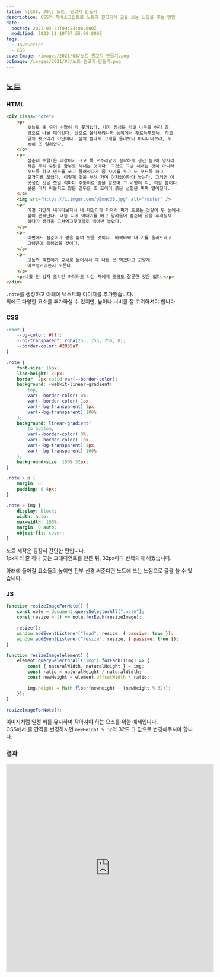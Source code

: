 ```yaml
---
title: \[CSS, JS\] 노트, 원고지 만들기
description: CSS와 자바스크립트로 노트와 원고지에 글을 쓰는 느낌을 주는 방법
date:
  posted: 2021-03-21T09:24:00.000Z
  modified: 2023-11-19T07:55:00.000Z
tags:
  - JavaScript
  - CSS
coverImage: /images/2021/03/노트-원고지-만들기.png
ogImage: /images/2021/03/노트-원고지-만들기.png
---
```


## 노트

### HTML

```html
<div class="note">
    <p>
        오늘도 또 우리 수탉이 막 쫓기었다. 내가 점심을 먹고 나무를 하러 갈
        양으로 나올 때이었다. 산으로 올라서려니까 등뒤에서 푸르득푸드득, 하고
        닭의 횃소리가 야단이다. 깜짝 놀라서 고개를 돌려보니 아니나다르랴, 두
        놈이 또 얼리었다.
    </p>
    <p>
        점순네 수탉(은 대강이가 크고 똑 오소리같이 실팍하게 생긴 놈)이 덩저리
        작은 우리 수탉을 함부로 해내는 것이다. 그것도 그냥 해내는 것이 아니라
        푸드득 하고 면두를 쪼고 물러섰다가 좀 사이를 두고 또 푸드득 하고
        모가지를 쪼았다. 이렇게 멋을 부려 가며 여지없이닦아 놓는다. 그러면 이
        못생긴 것은 쪼일 적마다 주둥이로 땅을 받으며 그 비명이 킥, 킥할 뿐이다.
        물론 미처 아물지도 않은 면두를 또 쪼이어 붉은 선혈은 뚝뚝 떨어진다.
    </p>
    <img src="https://i.imgur.com/pEmnc36.jpg" alt="roster" />
    <p>
        이걸 가만히 내려다보자니 내 대강이가 터져서 피가 흐르는 것같이 두 눈에서
        불이 번쩍난다. 대뜸 지게 막대기를 메고 달려들어 점순네 닭을 후려칠까
        하다가 생각을 고쳐먹고헛매질로 떼어만 놓았다.
    </p>
    <p>
        이번에도 점순이가 쌈을 붙여 놨을 것이다. 바짝바짝 내 기를 올리느라고
        그랬음에 틀림없을 것이다.
    </p>
    <p>
        고놈의 계집애가 요새로 들어서서 왜 나를 못 먹겠다고 고렇게
        아르렁거리는지 모른다.
    </p>
    <p>나흘 전 감자 조각만 하더라도 나는 저에게 조금도 잘못한 것은 없다.</p>
</div>
```

`.note`를 생성하고 아래에 텍스트와 이미지를 추가했습니다.  
외에도 다양한 요소를 추가하실 수 있지만, 높이나 너비를 잘 고려하셔야 합니다.

### CSS

```css
:root {
    --bg-color: #fff;
    --bg-transparent: rgba(255, 255, 255, 0);
    --border-color: #2035a7;
}

.note {
    font-size: 16px;
    line-height: 32px;
    border: 2px solid var(--border-color);
    background: -webkit-linear-gradient(
        top,
        var(--border-color) 0%,
        var(--border-color) 1px,
        var(--bg-transparent) 1px,
        var(--bg-transparent) 100%
    );
    background: linear-gradient(
        to bottom,
        var(--border-color) 0%,
        var(--border-color) 1px,
        var(--bg-transparent) 1px,
        var(--bg-transparent) 100%
    );
    background-size: 100% 32px;
}

.note > p {
    margin: 0;
    padding: 0 4px;
}

.note > img {
    display: block;
    width: auto;
    max-width: 100%;
    margin: 0 auto;
    object-fit: cover;
}
```

노트 제작은 굉장히 간단한 편입니다.  
1px짜리 줄 하나 긋는 그래디언트를 만든 뒤, 32px마다 반복되게 해뒀습니다.

아래에 들어갈 요소들의 높이만 전부 신경 써준다면 노트에 쓰는 느낌으로 글을 쓸 수 있습니다.

### JS

```js
function resizeImageForNote() {
    const note = document.querySelectorAll(".note");
    const resize = () => note.forEach(resizeImage);

    resize();
    window.addEventListener("load", resize, { passive: true });
    window.addEventListener("resize", resize, { passive: true });
}

function resizeImage(element) {
    element.querySelectorAll("img").forEach((img) => {
        const { naturalWidth, naturalHeight } = img;
        const ratio = naturalHeight / naturalWidth;
        const newHeight = element.offsetWidth * ratio;

        img.height = Math.floor(newHeight - (newHeight % 32));
    });
}

resizeImageForNote();
```

이미지처럼 일정 비를 유지하며 작아져야 하는 요소를 위한 예제입니다.  
CSS에서 줄 간격을 변경하시면 `newHeight % 32`의 32도 그 값으로 변경해주셔야 합니다.

### 결과

<iframe allowfullscreen="true" frameborder="0" width="560" height="560" src="https://codepen.io/marshall-ku/embed/jOVgeGg?default-tab=result" title="CSS Note" loading="lazy" />

## 원고지

### HTML

```html
<div class="manuscript-container">
    <div class="manuscript">
        <p>
            오늘도 또 우리 수탉이 막 쫓기었다. 내가 점심을 먹고 나무를 하러 갈
            양으로 나올 때이었다. 산으로 올라서려니까 등뒤에서 푸르득푸드득,
            하고 닭의 횃소리가 야단이다. 깜짝 놀라서 고개를 돌려보니
            아니나다르랴, 두 놈이 또 얼리었다.
        </p>
        <p>
            점순네 수탉(은 대강이가 크고 똑 오소리같이 실팍하게 생긴 놈)이
            덩저리 작은 우리 수탉을 함부로 해내는 것이다. 그것도 그냥 해내는
            것이 아니라 푸드득 하고 면두를 쪼고 물러섰다가 좀 사이를 두고 또
            푸드득 하고 모가지를 쪼았다. 이렇게 멋을 부려 가며 여지없이닦아
            놓는다. 그러면 이 못생긴 것은 쪼일 적마다 주둥이로 땅을 받으며 그
            비명이 킥, 킥할 뿐이다. 물론 미처 아물지도 않은 면두를 또 쪼이어
            붉은 선혈은 뚝뚝 떨어진다.
        </p>
        <img src="https://i.imgur.com/pEmnc36.jpg" alt="roster" />
        <p>
            이걸 가만히 내려다보자니 내 대강이가 터져서 피가 흐르는 것같이 두
            눈에서 불이 번쩍난다. 대뜸 지게 막대기를 메고 달려들어 점순네 닭을
            후려칠까 하다가 생각을 고쳐먹고헛매질로 떼어만 놓았다.
        </p>
        <p>
            이번에도 점순이가 쌈을 붙여 놨을 것이다. 바짝바짝 내 기를 올리느라고
            그랬음에 틀림없을 것이다.
        </p>
        <p>
            고놈의 계집애가 요새로 들어서서 왜 나를 못 먹겠다고 고렇게
            아르렁거리는지 모른다.
        </p>
        <p>나흘 전 감자 조각만 하더라도 나는 저에게 조금도 잘못한 것은 없다.</p>
    </div>
</div>
```

`.note`와 마찬가지지만 줄 공책과 달리 원고는 한 칸의 크기가 정해져 있어 `.manuscript`의 크기도 유동적으로 변경되어야 하기에, `.manuscript`를 감싸주는 `.manuscript-container`가 하나 추가되었습니다.

### CSS

```css
:root {
    --bg-color: #fff;
    --bg-transparent: rgba(255, 255, 255, 0);
    --border-color: #d12e2e;
}

.manuscript-container {
    margin: 0 auto;
}

.manuscript {
    font-size: 16px;
    line-height: 32px;
    padding: 8px 0;
    border: 2px solid var(--border-color);
    background: -webkit-linear-gradient(
            top,
            var(--bg-transparent) 0%,
            var(--bg-transparent) 1px,
            var(--bg-color) 1px,
            var(--bg-color) 8px,
            var(--bg-transparent) 8px,
            var(--bg-transparent) 100%
        ),
        -webkit-linear-gradient(
            top,
            var(--bg-transparent) 0%,
            var(--bg-transparent) 1px,
            var(--bg-color) 1px,
            var(--bg-color) 8px,
            var(--bg-transparent) 8px,
            var(--bg-transparent) 100%
        ),
        -webkit-linear-gradient(
            left,
            var(--border-color) 0%,
            var(--border-color) 1px,
            var(--bg-transparent) 1px,
            var(--bg-transparent) 100%
        ),
        -webkit-linear-gradient(
            top,
            var(--border-color) 0%,
            var(--border-color) 1px,
            var(--bg-transparent) 1px,
            var(--bg-transparent) 100%
        ),
        -webkit-linear-gradient(
            top,
            var(--border-color) 0%,
            var(--border-color) 1px,
            var(--bg-transparent) 1px,
            var(--bg-transparent) 100%
        ),
        var(--bg-color);
    background: linear-gradient(
            to bottom,
            var(--bg-transparent) 0%,
            var(--bg-transparent) 1px,
            var(--bg-color) 1px,
            var(--bg-color) 8px,
            var(--bg-transparent) 8px,
            var(--bg-transparent) 100%
        ),
        linear-gradient(
            to bottom,
            var(--bg-transparent) 0%,
            var(--bg-transparent) 1px,
            var(--bg-color) 1px,
            var(--bg-color) 8px,
            var(--bg-transparent) 8px,
            var(--bg-transparent) 100%
        ),
        linear-gradient(
            to right,
            var(--border-color) 0%,
            var(--border-color) 1px,
            var(--bg-transparent) 1px,
            var(--bg-transparent) 100%
        ),
        linear-gradient(
            to bottom,
            var(--border-color) 0%,
            var(--border-color) 1px,
            var(--bg-transparent) 1px,
            var(--bg-transparent) 100%
        ),
        linear-gradient(
            to bottom,
            var(--border-color) 0%,
            var(--border-color) 1px,
            var(--bg-transparent) 1px,
            var(--bg-transparent) 100%
        ),
        var(--bg-color);
    background-size: 24px 32px;
    margin: 0 auto;
    background-position: 0 -1px, 0 0, -1px 0, 0 8px, 0px -1px;
}

.manuscript > p {
    display: flex;
    flex-wrap: wrap;
    margin: -8px -1px 8px 0;
    font-size: 16px;
    line-height: 24px;
}

.manuscript > p > span {
    display: inline-block;
    text-align: center;
    width: 24px;
    height: 24px;
    flex-shrink: 0;
    margin-top: 8px;
}

.manuscript > :empty:not(img) {
    height: 32px;
    margin-bottom: 8px;
}

.manuscript > :last-child {
    margin-bottom: 0;
}

.manuscript > img {
    display: block;
    width: auto;
    max-width: 100%;
    margin: 0 auto;
    object-fit: cover;
}

.manuscript > *:not(:last-child) {
    margin-bottom: 40px;
}
```

그래디언트도 조금 골이 아파지기 시작합니다.

원고 한 칸의 크기를 24px \* 24px, 줄 간격을 8px로 잡고 만들었으니, 수정하실 때 참고해주세요.

### JS

```js
function initManuscript() {
    const manuscript = document.querySelectorAll(".manuscript");
    const handleResize = () => {
        manuscript.forEach((elt) => {
            resizeMnuascriptContainer(elt);
            resizeImage(elt);
        });
    };

    window.addEventListener("load", handleResize, { passive: true });
    window.addEventListener("resize", handleResize, { passive: true });

    manuscript.forEach((element) => {
        element.querySelectorAll("p").forEach((element) => {
            const text = element.innerText;

            element.innerHTML = "";
            [...text].forEach((word) => {
                const span = document.createElement("span");
                const textNode = document.createTextNode(word);

                span.appendChild(textNode);
                element.append(span);
            });
        });
    });

    handleResize();
}

function resizeMnuascriptContainer(element) {
    element.style.width = `${
        (Math.floor(element.parentElement.offsetWidth / 24) - 1) * 24 - 1
    }px`;
}

function resizeImage(element) {
    element.querySelectorAll("img").forEach((img) => {
        const { naturalWidth, naturalHeight } = img;
        const ratio = naturalHeight / naturalWidth;
        const newHeight = element.offsetWidth * ratio;

        img.height = Math.floor(newHeight - (newHeight % 32) - 8);
    });
}

initManuscript();
```

노트와 마찬가지로 이미지의 크기를 유동적으로 변경해주는 스크립트에 최초에 글자를 하나하나 뜯어서 `span`에 넣어주는 스크립트와, 원고지의 크기를 유동적으로 변경해주는 스크립트가 추가되었습니다.

원고 칸의 크기를 수정하시면 `resizeManuscriptContainer`, `resizeImage`에 들어있는 8의 배수(8, 24, 32)들을 모조리 수정해주시면 됩니다.

### 결과

<iframe allowfullscreen="true" frameborder="0" width="560" height="560" src="https://codepen.io/marshall-ku/embed/abBeREp?default-tab=result" title="Manuscript" loading="lazy" />

## 여담

아무래도 노트와 달리 한 칸에 맞춰서 글자를 써야 하다 보니 글자를 모조리 `span`에 담아야 깔끔하게 작업할 수 있었습니다.  
이 때문에 검색 엔진이 본문의 내용을 파악하기 힘들어질 수 있고, SEO에 악영향을 미칠 수 있습니다.  
해당 스크립트가 SEO에 미치는 영향 등은 조사해보지 않았으니 이 점 유의해주세요.